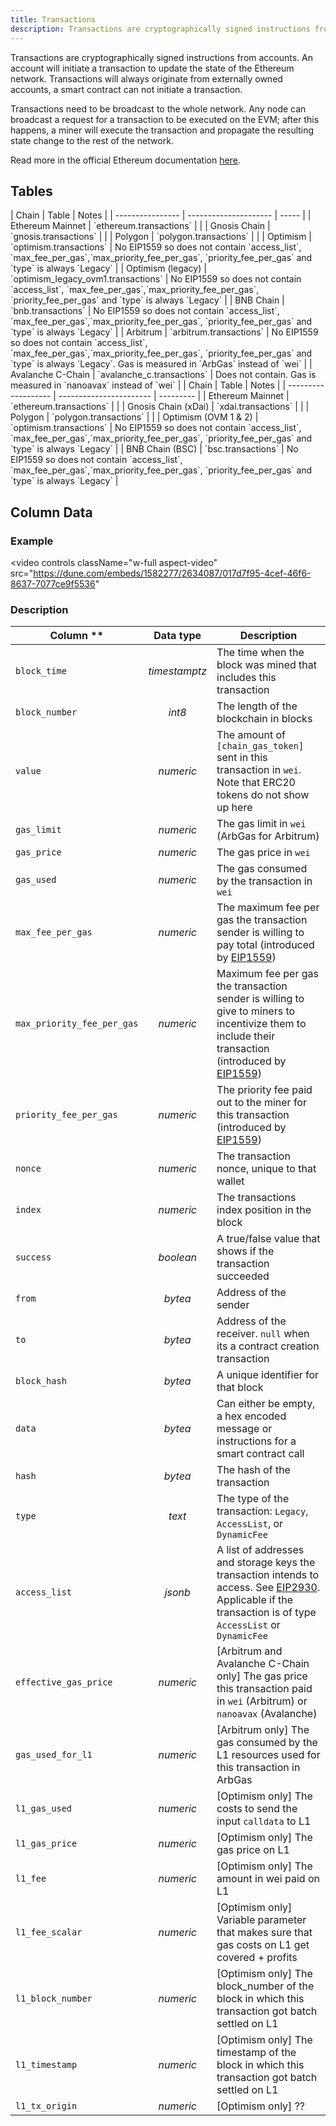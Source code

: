 ```yaml
---
title: Transactions
description: Transactions are cryptographically signed instructions from accounts.
---
```


Transactions are cryptographically signed instructions from accounts. An account will initiate a transaction to update the state of the Ethereum network. Transactions will always originate from externally owned accounts, a smart contract can not initiate a transaction.

Transactions need to be broadcast to the whole network. Any node can broadcast a request for a transaction to be executed on the EVM; after this happens, a miner will execute the transaction and propagate the resulting state change to the rest of the network.

Read more in the official Ethereum documentation [here](https://ethereum.org/en/developers/docs/transactions).

## Tables

<Tabs>
  <Tab title="V2 Engine (Spark SQL)">
    |   Chain           |   Table               | Notes |
    | ----------------  | --------------------- | ----- |
    | Ethereum Mainnet  | `ethereum.transactions`     |  |
    | Gnosis Chain      | `gnosis.transactions`       |  |
    | Polygon           | `polygon.transactions`      |  |
    | Optimism          | `optimism.transactions`     | No EIP1559 so does not contain  `access_list`, `max_fee_per_gas`,`max_priority_fee_per_gas`, `priority_fee_per_gas` and `type` is always `Legacy` |
    | Optimism (legacy) | `optimism_legacy_ovm1.transactions` | No EIP1559 so does not contain  `access_list`, `max_fee_per_gas`,`max_priority_fee_per_gas`, `priority_fee_per_gas` and `type` is always `Legacy` |
    | BNB Chain         | `bnb.transactions`          | No EIP1559 so does not contain  `access_list`, `max_fee_per_gas`,`max_priority_fee_per_gas`, `priority_fee_per_gas` and `type` is always `Legacy` |
    | Arbitrum          | `arbitrum.transactions`     | No EIP1559 so does not contain  `access_list`, `max_fee_per_gas`,`max_priority_fee_per_gas`, `priority_fee_per_gas` and `type` is always `Legacy`. Gas is measured in `ArbGas` instead of `wei` |
    | Avalanche C-Chain  | `avalanche_c.transactions` | Does not contain. Gas is measured in `nanoavax` instead of `wei` |

  </Tab>
  <Tab title="V1 Engine (PosgreSQL)">
    |   Chain              |   Table                 |   Notes   |
    | -------------------  | ----------------------- | --------- |
    | Ethereum Mainnet     | `ethereum.transactions` |           |
    | Gnosis Chain (xDai)  | `xdai.transactions`     |           |
    | Polygon              | `polygon.transactions`  |           |
    | Optimism (OVM 1 & 2) | `optimism.transactions` | No EIP1559 so does not contain  `access_list`, `max_fee_per_gas`,`max_priority_fee_per_gas`, `priority_fee_per_gas` and `type` is always `Legacy` |
    | BNB Chain (BSC)      | `bsc.transactions`      | No EIP1559 so does not contain  `access_list`, `max_fee_per_gas`,`max_priority_fee_per_gas`, `priority_fee_per_gas` and `type` is always `Legacy` |

  </Tab>
</Tabs>


## Column Data

### Example

<video
  controls
  className="w-full aspect-video"
  src="https://dune.com/embeds/1582277/2634087/017d7f95-4cef-46f6-8637-7077ce9f5536"
></video>

### Description

|  Column  **            |  Data type   |  Description                                                   |
| -------------------------- | :-----------: | ---------------------------------------------------------------- |
| `block_time`               | _timestamptz_ | The time when the block was mined that includes this transaction |
| `block_number`             | _int8_        | The length of the blockchain in blocks                     |
| `value`                      | _numeric_     | The amount of `[chain_gas_token]` sent in this transaction in `wei`. Note that ERC20 tokens do not show up here |
| `gas_limit`                | _numeric_     | The gas limit in `wei` (ArbGas for Arbitrum) |
| `gas_price`                | _numeric_     | The gas price in `wei`                                    |
| `gas_used`                 | _numeric_     | The gas consumed by the transaction in `wei`              |
| `max_fee_per_gas`          | _numeric_     | The maximum fee per gas the transaction sender is willing to pay total (introduced by [EIP1559](https://eips.ethereum.org/EIPS/eip-1559)) |
| `max_priority_fee_per_gas` | _numeric_     | Maximum fee per gas the transaction sender is willing to give to miners to incentivize them to include their transaction (introduced by [EIP1559](https://eips.ethereum.org/EIPS/eip-1559)) |
| `priority_fee_per_gas`     | _numeric_     | The priority fee paid out to the miner for this transaction (introduced by [EIP1559](https://eips.ethereum.org/EIPS/eip-1559)) |
| `nonce`                    | _numeric_     | The transaction nonce, unique to that wallet               |
| `index`                    | _numeric_     | The transactions index position in the block               |
| `success`                  | _boolean_     | A true/false value that shows if the transaction succeeded |
| `from`                     | _bytea_       | Address of the sender                                      |
| `to`                       | _bytea_       | Address of the receiver. `null` when its a contract creation transaction |
| `block_hash`               | _bytea_       | A unique identifier for that block                         |
| `data`                     | _bytea_       | Can either be empty, a hex encoded message or instructions for a smart contract call |
| `hash`                     | _bytea_       | The hash of the transaction                                |
| `type`                     | _text_        | The type of the transaction: `Legacy`, `AccessList`, or `DynamicFee` |
| `access_list`              | _jsonb_       | A list of addresses and storage keys the transaction intends to access. See [EIP2930](https://eips.ethereum.org/EIPS/eip-2930). Applicable if the transaction is of type `AccessList` or `DynamicFee` |
| `effective_gas_price` | _numeric_      | [Arbitrum and Avalanche C-Chain only] The gas price this transaction paid in `wei` (Arbitrum) or `nanoavax` (Avalanche) |
| `gas_used_for_l1` | _numeric_ | [Arbitrum only] The gas consumed by the L1 resources used for this transaction in ArbGas |
| `l1_gas_used` | _numeric_ | [Optimism only] The costs to send the input `calldata` to L1 |
| `l1_gas_price` | _numeric_ | [Optimism only] The gas price on L1 |
| `l1_fee` | _numeric_ | [Optimism only] The amount in wei paid on L1  |
| `l1_fee_scalar` | _numeric_ | [Optimism only] Variable parameter that makes sure that gas costs on L1 get covered + profits |
| `l1_block_number` | _numeric_ | [Optimism only] The block_number of the block in which this transaction got batch settled on L1 |
| `l1_timestamp` | _numeric_ | [Optimism only] The timestamp of the block in which this transaction got batch settled on L1 |
| `l1_tx_origin` | _numeric_ | [Optimism only] ?? |